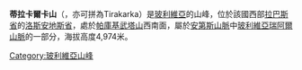{{Coord|16|7|55|S|68|21|39|W|display=title}}

'''蒂拉卡爾卡山'''（{{lang-ay|Tira K'ark'a}}，亦可拼為Tirakarka）是[[玻利維亞|玻利維亞]]的山峰，位於該國西部[[拉巴斯省_(玻利維亞)|拉巴斯省]]的[[洛斯安地斯省|洛斯安地斯省]]，處於[[帕庫基武塔山|帕庫基武塔山]]西南面，屬於[[安第斯山脈|安第斯山脈]]中[[玻利維亞瑞阿爾山脈|玻利維亞瑞阿爾山脈]]的一部分，海拔高度4,974米。

{{Bolivia-geo-stub}}
[[Category:玻利維亞山峰|Category:玻利維亞山峰]]
